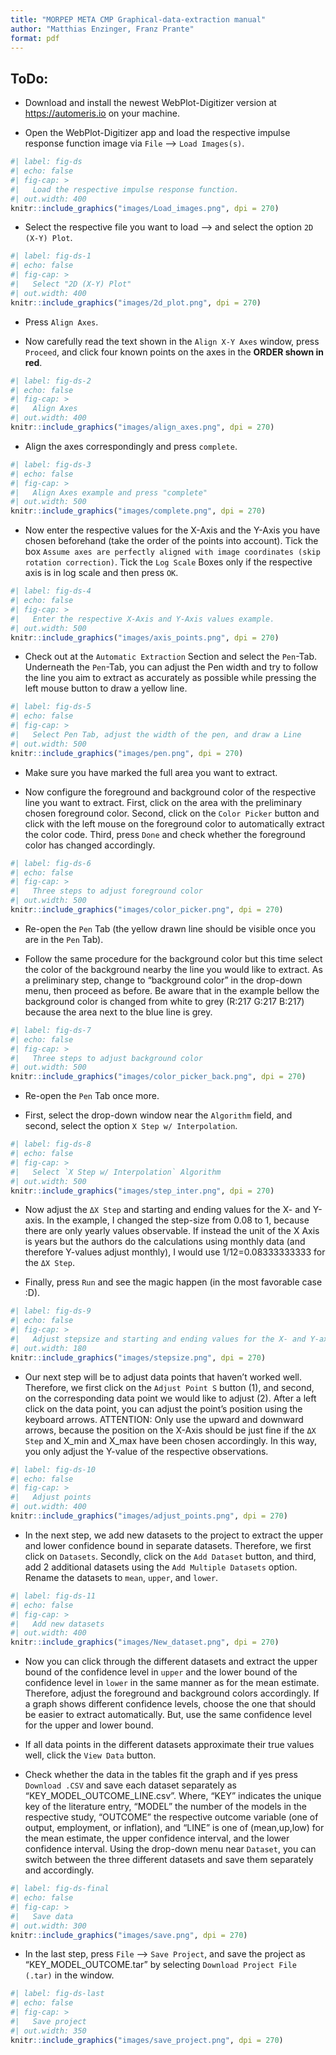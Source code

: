 ```yaml
---
title: "MORPEP META CMP Graphical-data-extraction manual"
author: "Matthias Enzinger, Franz Prante"
format: pdf
---
```


## ToDo:

- Download and install the newest WebPlot-Digitizer version at [https://automeris.io](https://automeris.io/WebPlotDigitizer/download.html) on your machine.  

- Open the WebPlot-Digitizer app and load the respective impulse response function image via `File` --> `Load Images(s)`.


```r
#| label: fig-ds
#| echo: false
#| fig-cap: >
#|   Load the respective impulse response function.
#| out.width: 400
knitr::include_graphics("images/Load_images.png", dpi = 270)
```



- Select the respective file you want to load --> and select the option `2D (X-Y) Plot`.

\newpage

```r
#| label: fig-ds-1
#| echo: false
#| fig-cap: >
#|   Select "2D (X-Y) Plot"
#| out.width: 400
knitr::include_graphics("images/2d_plot.png", dpi = 270)
```

- Press `Align Axes`.

- Now carefully read the text shown in the `Align X-Y Axes` window, press `Proceed`, and click four known points on the axes in the **ORDER shown in red**.


```r
#| label: fig-ds-2
#| echo: false
#| fig-cap: >
#|   Align Axes
#| out.width: 400
knitr::include_graphics("images/align_axes.png", dpi = 270)
```


\newpage

- Align the axes correspondingly and press `complete`. 



```r
#| label: fig-ds-3
#| echo: false
#| fig-cap: >
#|   Align Axes example and press "complete"
#| out.width: 500
knitr::include_graphics("images/complete.png", dpi = 270)
```


\newpage

- Now enter the respective values for the X-Axis and the Y-Axis you have chosen beforehand (take the order of the points into account). Tick the box `Assume axes are perfectly aligned with image coordinates (skip rotation correction)`. Tick the `Log Scale` Boxes only if the respective axis is in log scale and then press `OK`. 

```r
#| label: fig-ds-4
#| echo: false
#| fig-cap: >
#|   Enter the respective X-Axis and Y-Axis values example.
#| out.width: 500
knitr::include_graphics("images/axis_points.png", dpi = 270)
```


\newpage

- Check out at the `Automatic Extraction` Section and select the `Pen`-Tab. Underneath the `Pen`-Tab, you can adjust the Pen width and try to follow the line you aim to extract as accurately as possible while pressing the left mouse button to draw a yellow line. 


```r
#| label: fig-ds-5
#| echo: false
#| fig-cap: >
#|   Select Pen Tab, adjust the width of the pen, and draw a Line
#| out.width: 500
knitr::include_graphics("images/pen.png", dpi = 270)
```

- Make sure you have marked the full area you want to extract.

\newpage

- Now configure the foreground and background color of the respective line you want to extract. First, click on the area with the preliminary chosen foreground color. Second, click on the `Color Picker` button and click with the left mouse on the foreground color to automatically extract the color code. Third, press `Done` and check whether the foreground color has changed accordingly. 


```r
#| label: fig-ds-6
#| echo: false
#| fig-cap: >
#|   Three steps to adjust foreground color
#| out.width: 500
knitr::include_graphics("images/color_picker.png", dpi = 270)
```


\newpage


- Re-open the `Pen` Tab (the yellow drawn line should be visible once you are in the `Pen` Tab).

- Follow the same procedure for the background color but this time select the color of the background nearby the line you would like to extract. As a preliminary step, change to "background color" in the drop-down menu, then proceed as before. Be aware that in the example bellow the background color is changed from white to grey (R:217 G:217 B:217) because the area next to the blue line is grey. 

```r
#| label: fig-ds-7
#| echo: false
#| fig-cap: >
#|   Three steps to adjust background color
#| out.width: 500
knitr::include_graphics("images/color_picker_back.png", dpi = 270)
```

\newpage

- Re-open the `Pen` Tab once more.

- First, select the drop-down window near the `Algorithm` field, and second, select the option `X Step w/ Interpolation`.

```r
#| label: fig-ds-8
#| echo: false
#| fig-cap: >
#|   Select `X Step w/ Interpolation` Algorithm
#| out.width: 500
knitr::include_graphics("images/step_inter.png", dpi = 270)
```


- Now adjust the `ΔX Step` and starting and ending values for the X- and Y-axis. In the example, I changed the step-size from 0.08 to 1, because there are only yearly values observable. If instead the unit of the X Axis is years but the authors do the calculations using monthly data (and therefore Y-values adjust monthly), I would use 1/12=0.08333333333 for the `ΔX Step`.

- Finally, press `Run` and see the magic happen (in the most favorable case :D).

```r
#| label: fig-ds-9
#| echo: false
#| fig-cap: >
#|   Adjust stepsize and starting and ending values for the X- and Y-axis. 
#| out.width: 180
knitr::include_graphics("images/stepsize.png", dpi = 270)
```


\newpage


- Our next step will be to adjust data points that haven't worked well. Therefore, we first click on the `Adjust Point S` button (1), and second, on the corresponding data point we would like to adjust (2). After a left click on the data point, you can adjust the point's position using the keyboard arrows. ATTENTION: Only use the upward and downward arrows, because the position on the X-Axis should be just fine if the `ΔX Step` and X_min and X_max have been chosen accordingly. In this way, you only adjust the Y-value of the respective observations. 


```r
#| label: fig-ds-10
#| echo: false
#| fig-cap: >
#|   Adjust points 
#| out.width: 400
knitr::include_graphics("images/adjust_points.png", dpi = 270)
```



\newpage

- In the next step, we add new datasets to the project to extract the upper and lower confidence bound in separate datasets. Therefore, we first click on `Datasets`. Secondly, click on the `Add Dataset` button, and third, add 2 additional datasets using the `Add Multiple Datasets` option. Rename the datasets to `mean`, `upper`, and `lower`.   


```r
#| label: fig-ds-11
#| echo: false
#| fig-cap: >
#|   Add new datasets 
#| out.width: 400
knitr::include_graphics("images/New_dataset.png", dpi = 270)
```


- Now you can click through the different datasets and extract the upper bound of the confidence level in `upper` and the lower bound of the confidence level in `lower` in the same manner as for the mean estimate. Therefore, adjust the foreground and background colors accordingly. If a graph shows different confidence levels, choose the one that should be easier to extract automatically. But, use the same confidence level for the upper and lower bound. 


\newpage

- If all data points in the different datasets approximate their true values well, click the `View Data` button.

- Check whether the data in the tables fit the graph and if yes press `Download .CSV` and save each dataset separately as "KEY_MODEL_OUTCOME_LINE.csv". Where, "KEY" indicates the unique key of the literature entry, "MODEL" the number of the models in the respective study, "OUTCOME" the respective outcome variable (one of output, employment, or inflation), and "LINE" is one of (mean,up,low) for the mean estimate, the upper confidence interval, and the lower confidence interval. Using the drop-down menu near `Dataset`, you can switch between the three different datasets and save them separately and accordingly.  


```r
#| label: fig-ds-final
#| echo: false
#| fig-cap: >
#|   Save data
#| out.width: 300
knitr::include_graphics("images/save.png", dpi = 270)
```


- In the last step, press `File` --> `Save Project`, and save the project as "KEY_MODEL_OUTCOME.tar" by selecting `Download Project File (.tar)` in the window.


```r
#| label: fig-ds-last
#| echo: false
#| fig-cap: >
#|   Save project
#| out.width: 350
knitr::include_graphics("images/save_project.png", dpi = 270)
```


<!-- \newpage -->

<!-- 1) The goal of this manual is to For each study, a dataset of raw effect measures, probably one dataset for eachmodel specification (e.g. for each extracted IRF from a paper)•These datasets would be created by us or automatically created by a tool like WebPlot-Digitizer or other data extraction software. -->

<!-- WebPlotDigitizerA semi-automatic tool to extract data from plots. Free and open source. Used by many papers,including Ehrenbergerova, Bajzik, and Havranek (2022).Using this tool would allow for fully transparent data collection, since we can store screenshotsof the impulse-response functions along with the extracted data to be reopened in the tool, sodouble-checking and correcting measurements would be extremely easy. Data extraction usingthis tool is also fast, which allows to extract much more data (e.g. monthly where possible).We could potentially create instructions for student assistants on how to extract data withthis tool.TO DO: write instruction on how to extract the data with this tool -->


